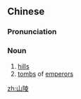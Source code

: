 ==Chinese==
{{zh-forms}}

===Pronunciation===
{{zh-pron
|m=shānlíng
|c=saan1 ling4
|cat=n
}}

===Noun===
{{zh-noun}}

# [[hill]]s
# [[tomb]]s of [[emperor]]s

[[zh:山陵]]